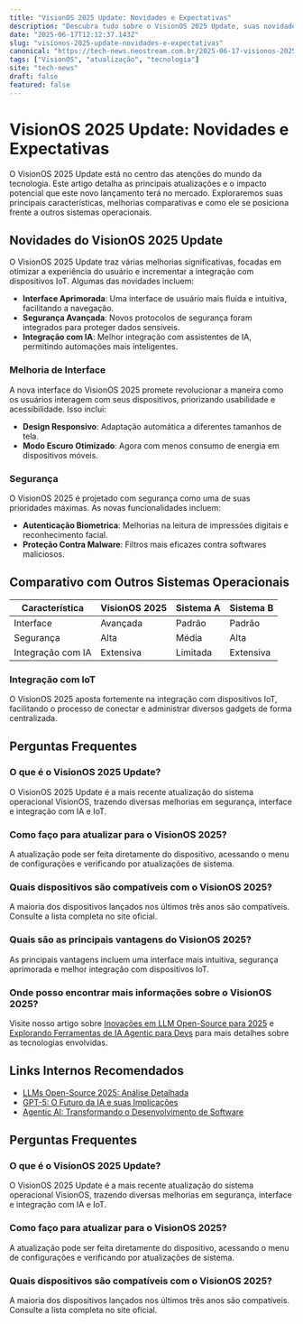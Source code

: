 ```yaml
---
title: "VisionOS 2025 Update: Novidades e Expectativas"
description: "Descubra tudo sobre o VisionOS 2025 Update, suas novidades, melhorias e o que esperar deste sistema operacional."
date: "2025-06-17T12:12:37.143Z"
slug: "visionos-2025-update-novidades-e-expectativas"
canonical: "https://tech-news.neostream.com.br/2025-06-17-visionos-2025-update-novidades-e-expectativas"
tags: ["VisionOS", "atualização", "tecnologia"]
site: "tech-news"
draft: false
featured: false
---
```


# VisionOS 2025 Update: Novidades e Expectativas

O VisionOS 2025 Update está no centro das atenções do mundo da tecnologia. Este artigo detalha as principais atualizações e o impacto potencial que este novo lançamento terá no mercado. Exploraremos suas principais características, melhorias comparativas e como ele se posiciona frente a outros sistemas operacionais.

## Novidades do VisionOS 2025 Update

O VisionOS 2025 Update traz várias melhorias significativas, focadas em otimizar a experiência do usuário e incrementar a integração com dispositivos IoT. Algumas das novidades incluem:

- **Interface Aprimorada**: Uma interface de usuário mais fluida e intuitiva, facilitando a navegação.
- **Segurança Avançada**: Novos protocolos de segurança foram integrados para proteger dados sensíveis.
- **Integração com IA**: Melhor integração com assistentes de IA, permitindo automações mais inteligentes.

### Melhoria de Interface

A nova interface do VisionOS 2025 promete revolucionar a maneira como os usuários interagem com seus dispositivos, priorizando usabilidade e acessibilidade. Isso inclui:

- **Design Responsivo**: Adaptação automática a diferentes tamanhos de tela.
- **Modo Escuro Otimizado**: Agora com menos consumo de energia em dispositivos móveis.

### Segurança

O VisionOS 2025 é projetado com segurança como uma de suas prioridades máximas. As novas funcionalidades incluem:

- **Autenticação Biometrica**: Melhorias na leitura de impressões digitais e reconhecimento facial.
- **Proteção Contra Malware**: Filtros mais eficazes contra softwares maliciosos.

## Comparativo com Outros Sistemas Operacionais

| Característica     | VisionOS 2025 | Sistema A | Sistema B |
|--------------------|---------------|-----------|-----------|
| Interface          | Avançada      | Padrão    | Padrão    |
| Segurança          | Alta          | Média     | Alta      |
| Integração com IA  | Extensiva     | Limitada  | Extensiva |

### Integração com IoT

O VisionOS 2025 aposta fortemente na integração com dispositivos IoT, facilitando o processo de conectar e administrar diversos gadgets de forma centralizada.

## Perguntas Frequentes

### O que é o VisionOS 2025 Update?

O VisionOS 2025 Update é a mais recente atualização do sistema operacional VisionOS, trazendo diversas melhorias em segurança, interface e integração com IA e IoT.

### Como faço para atualizar para o VisionOS 2025?

A atualização pode ser feita diretamente do dispositivo, acessando o menu de configurações e verificando por atualizações de sistema.

### Quais dispositivos são compatíveis com o VisionOS 2025?

A maioria dos dispositivos lançados nos últimos três anos são compatíveis. Consulte a lista completa no site oficial.

### Quais são as principais vantagens do VisionOS 2025?

As principais vantagens incluem uma interface mais intuitiva, segurança aprimorada e melhor integração com dispositivos IoT.

### Onde posso encontrar mais informações sobre o VisionOS 2025?

Visite nosso artigo sobre [Inovações em LLM Open-Source para 2025](/2025-06-17-inovacoes-llm-open-source-2025) e [Explorando Ferramentas de IA Agentic para Devs](/2025-06-17-ferramentas-ia-agentic-devs) para mais detalhes sobre as tecnologias envolvidas.

## Links Internos Recomendados

- [LLMs Open-Source 2025: Análise Detalhada](/2025-06-17-llms-open-source-2025-analise)
- [GPT-5: O Futuro da IA e suas Implicações](/2025-06-17-gpt-5-futuro-ia)
- [Agentic AI: Transformando o Desenvolvimento de Software](/2025-06-17-agentic-ai-desenvolvimento-software)

## Perguntas Frequentes

### O que é o VisionOS 2025 Update?
O VisionOS 2025 Update é a mais recente atualização do sistema operacional VisionOS, trazendo diversas melhorias em segurança, interface e integração com IA e IoT.

### Como faço para atualizar para o VisionOS 2025?
A atualização pode ser feita diretamente do dispositivo, acessando o menu de configurações e verificando por atualizações de sistema.

### Quais dispositivos são compatíveis com o VisionOS 2025?
A maioria dos dispositivos lançados nos últimos três anos são compatíveis. Consulte a lista completa no site oficial.
